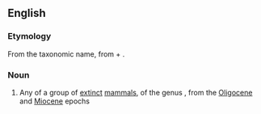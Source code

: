==English==
{{rfi|en}}
{{wikipedia|Indricotheriinae}}
{{wikispecies|Hyracodontidae}}<!--genus not mentioned at Wikispecies 3/3/2013-->

===Etymology===
From the taxonomic name, from {{der|en|ru|и́ндрик}} + {{der|en|grc|θηρῐ́ον}}.

===Noun===
{{en-noun}}

# Any of a group of [[extinct]] [[mammal]]s, of the genus {{taxlink|Indricotherium|genus|noshow=1}}, from the [[Oligocene]] and [[Miocene]] epochs